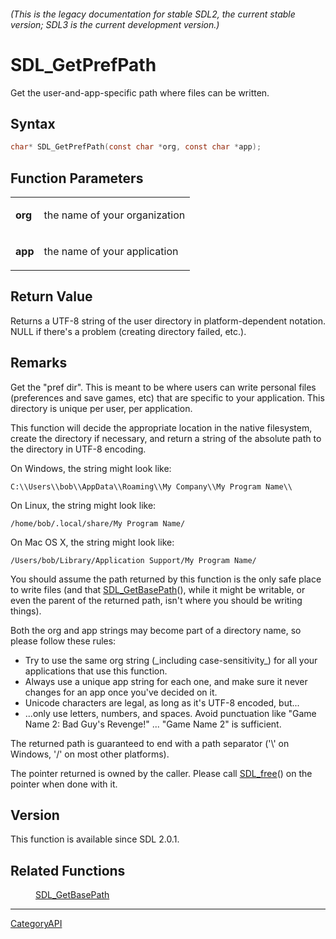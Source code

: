 ====== (This is the legacy documentation for stable SDL2, the current stable version; SDL3 is the current development version.) ======
= SDL_GetPrefPath =

Get the user-and-app-specific path where files can be written.

== Syntax ==

<syntaxhighlight lang='c'>
char* SDL_GetPrefPath(const char *org, const char *app);
</syntaxhighlight>

== Function Parameters ==

{|
|'''org'''
|the name of your organization
|-
|'''app'''
|the name of your application
|}

== Return Value ==

Returns a UTF-8 string of the user directory in platform-dependent
notation. NULL if there's a problem (creating directory failed, etc.).

== Remarks ==

Get the "pref dir". This is meant to be where users can write personal
files (preferences and save games, etc) that are specific to your
application. This directory is unique per user, per application.

This function will decide the appropriate location in the native
filesystem, create the directory if necessary, and return a string of the
absolute path to the directory in UTF-8 encoding.

On Windows, the string might look like:

<code>C:\\Users\\bob\\AppData\\Roaming\\My Company\\My Program
Name\\</code>

On Linux, the string might look like:

<code>/home/bob/.local/share/My Program Name/</code>

On Mac OS X, the string might look like:

<code>/Users/bob/Library/Application Support/My Program Name/</code>

You should assume the path returned by this function is the only safe place
to write files (and that [[SDL_GetBasePath]](), while it might be writable,
or even the parent of the returned path, isn't where you should be writing
things).

Both the org and app strings may become part of a directory name, so please
follow these rules:

* Try to use the same org string (_including case-sensitivity_) for all your applications that use this function.
* Always use a unique app string for each one, and make sure it never changes for an app once you've decided on it.
* Unicode characters are legal, as long as it's UTF-8 encoded, but...
* ...only use letters, numbers, and spaces. Avoid punctuation like "Game Name 2: Bad Guy's Revenge!" ... "Game Name 2" is sufficient.

The returned path is guaranteed to end with a path separator ('\' on
Windows, '/' on most other platforms).

The pointer returned is owned by the caller. Please call [[SDL_free]]() on
the pointer when done with it.

== Version ==

This function is available since SDL 2.0.1.

== Related Functions ==

:[[SDL_GetBasePath]]

----
[[CategoryAPI]]


